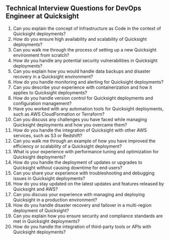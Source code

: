

## Technical Interview Questions for DevOps Engineer at Quicksight

1. Can you explain the concept of Infrastructure as Code in the context of Quicksight deployments?
2. How do you ensure high availability and scalability of Quicksight deployments?
3. Can you walk me through the process of setting up a new Quicksight environment from scratch?
4. How do you handle any potential security vulnerabilities in Quicksight deployments?
5. Can you explain how you would handle data backups and disaster recovery in a Quicksight environment?
6. How do you handle monitoring and alerting for Quicksight deployments?
7. Can you describe your experience with containerization and how it applies to Quicksight deployments?
8. How do you handle version control for Quicksight deployments and configuration management?
9. Have you worked with any automation tools for Quicksight deployments, such as AWS CloudFormation or Terraform?
10. Can you discuss any challenges you have faced while managing Quicksight deployments and how you overcame them?
11. How do you handle the integration of Quicksight with other AWS services, such as S3 or Redshift?
12. Can you walk me through an example of how you have improved the efficiency or scalability of a Quicksight deployment?
13. What is your experience with performance tuning and optimization for Quicksight deployments?
14. How do you handle the deployment of updates or upgrades to Quicksight without causing downtime for end users?
15. Can you share your experience with troubleshooting and debugging issues in Quicksight deployments?
16. How do you stay updated on the latest updates and features released by Quicksight and AWS?
17. Can you discuss your experience with managing and deploying Quicksight in a production environment?
18. How do you handle disaster recovery and failover in a multi-region deployment of Quicksight?
19. Can you explain how you ensure security and compliance standards are met in Quicksight deployments?
20. How do you handle the integration of third-party tools or APIs with Quicksight deployments?